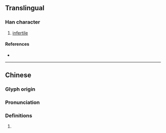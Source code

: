 {{character info/new}}
==Translingual==

===Han character===
{{Han char|rn=78|rad=歹|as=06|sn=10|four=|canj=MNHBT|ids=⿰歹血}}

# [[infertile]]

====References====
* {{Han ref|kx=0580.120|dkj=16438|dj=0972.240|hdz=21386.020|uh=6B88|ud=27528|bh=D1FC|bd=53756}}

----

==Chinese==
{{zh-forms}}

===Glyph origin===
{{Han etym}}

===Pronunciation===
{{zh-pron
|m=xù
|c=gwik1
|mc=y
|oc=y
|ma=
|cat=a
}}

===Definitions===
{{zh-hanzi}}

# {{rfdef|zh}}
